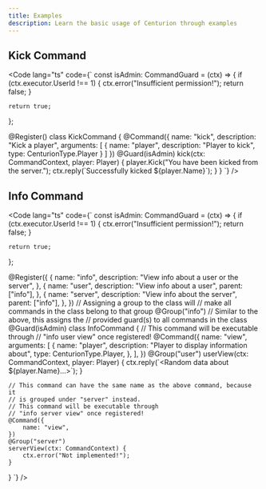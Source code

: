 ```yaml
---
title: Examples
description: Learn the basic usage of Centurion through examples
---
```



## Kick Command

<Code lang="ts" code={`
const isAdmin: CommandGuard = (ctx) => {
    if (ctx.executor.UserId !== 1) {
        ctx.error("Insufficient permission!");
        return false;
    }

    return true;
};

@Register()
class KickCommand {
    @Command({
        name: "kick",
        description: "Kick a player",
        arguments: [
            {
                name: "player",
                description: "Player to kick",
                type: CenturionType.Player
            }
        ]
    })
    @Guard(isAdmin)
    kick(ctx: CommandContext, player: Player) {
        player.Kick("You have been kicked from the server.");
        ctx.reply(\`Successfully kicked \${player.Name}\`);
    }
}
`} />

## Info Command

<Code lang="ts" code={`
const isAdmin: CommandGuard = (ctx) => {
    if (ctx.executor.UserId !== 1) {
        ctx.error("Insufficient permission!");
        return false;
    }

    return true;
};

@Register({
	{
		name: "info",
		description: "View info about a user or the server",
	},
	{
		name: "user",
		description: "View info about a user",
		parent: ["info"],
	},
	{
		name: "server",
		description: "View info about the server",
		parent: ["info"],
	},
})
// Assigning a group to the class will
// make all commands in the class belong to that group
@Group("info")
// Similar to the above, this assigns the
// provided guard(s) to all commands in the class
@Guard(isAdmin)
class InfoCommand {
	// This command will be executable through
	// "info user view" once registered!
	@Command({
		name: "view",
		arguments: [
			{
				name: "player",
				description: "Player to display information about",
				type: CenturionType.Player,
			},
		],
	})
	@Group("user")
	userView(ctx: CommandContext, player: Player) {
		ctx.reply(\`<Random data about \${player.Name}...>\`);
	}

	// This command can have the same name as the above command, because it
	// is grouped under "server" instead.
	// This command will be executable through
	// "info server view" once registered!
	@Command({
		name: "view",
	})
	@Group("server")
	serverView(ctx: CommandContext) {
		ctx.error("Not implemented!");
	}
}
		`} />